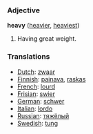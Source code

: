 === Adjective ===

'''heavy''' ([[heavier]], [[heaviest]])

#Having great weight.

=== Translations ===
*[[Dutch]]: [[zwaar]]
*[[Finnish]]: [[painava]], [[raskas]]
*[[French]]: [[lourd]]
*[[Frisian]]: [[swier]]
*[[German]]: [[schwer]]
*[[Italian]]: [[lordo]]
*[[Russian]]: [[тяжёлый]]
*[[Swedish]]: [[tung]]